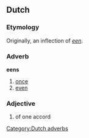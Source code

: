 ==Dutch==
===Etymology===
Originally, an inflection of ''[[een]]''.

===Adverb===
'''eens'''
# [[once]]
# [[even]]

===Adjective===
{{infl|nl|adjective}}
# of one accord

[[Category:Dutch adverbs]]